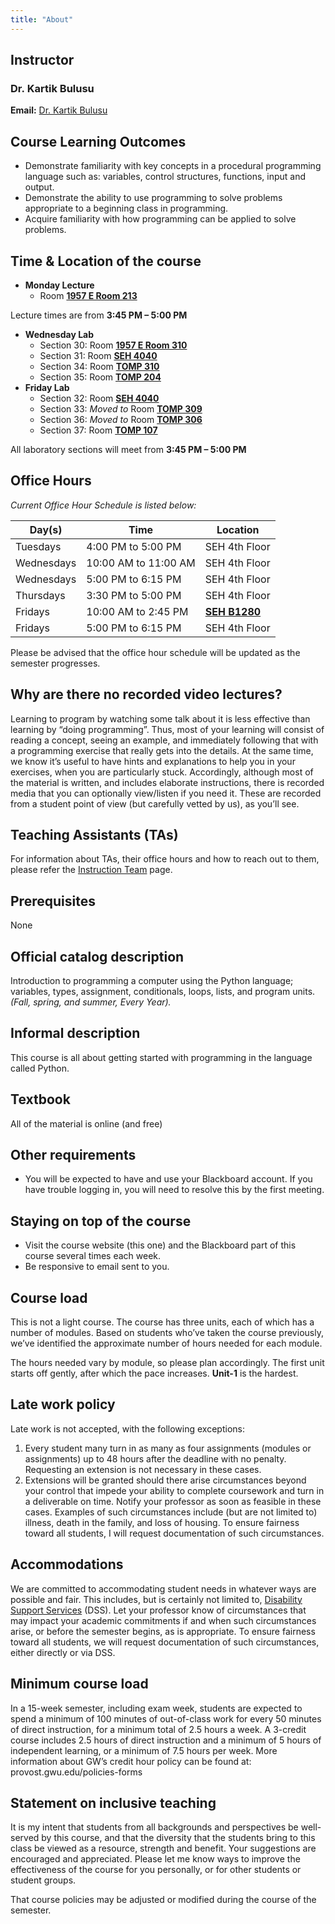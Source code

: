 ```yaml
---
title: "About"
---
```


<!-- <div class="breadcrumbs">
  <a href="./index.qmd">Home</a> &raquo;
  <span class="current-page">About</span>
</div> -->

## Instructor
### **Dr. Kartik Bulusu**

**Email:** <a href="mailto:bulusu@gwu.edu">Dr. Kartik Bulusu</a><br>

## Course Learning Outcomes
- Demonstrate familiarity with key concepts in a procedural programming language such as: variables, control structures, functions, input and output.
- Demonstrate the ability to use programming to solve problems appropriate to a beginning class in programming.
- Acquire familiarity with how programming can be applied to solve problems.


## Time & Location of the course
- **Monday Lecture**
    - Room [**1957 E Room 213**](https://it.gwu.edu/classroom-search/1957-e-street-213)

:::{.callout-note}
Lecture times are from **3:45 PM – 5:00 PM**
:::

- **Wednesday Lab**
    - Section 30: Room [**1957 E Room 310**](https://it.gwu.edu/classroom-search/1957-e-street-310)
    - Section 31: Room [**SEH 4040**](https://it.gwu.edu/classroom-search/science-and-engineering-hall-4040)
    - Section 34: Room [**TOMP 310**](https://it.gwu.edu/classroom-search/tompkins-hall-310)
    - Section 35: Room [**TOMP 204**](https://it.gwu.edu/classroom-search/tompkins-hall-204)

- **Friday Lab**
    - Section 32: Room [**SEH 4040**](https://it.gwu.edu/classroom-search/science-and-engineering-hall-4040)
    - Section 33: *Moved to* Room [**TOMP 309**](https://it.gwu.edu/classroom-search/tompkins-hall-309)
    - Section 36: *Moved to* Room [**TOMP 306**](https://it.gwu.edu/classroom-search/tompkins-hall-306)
    - Section 37: Room [**TOMP 107**](https://it.gwu.edu/classroom-search/tompkins-hall-107)

:::{.callout-note}
All laboratory sections will meet from **3:45 PM – 5:00 PM**
:::

## Office Hours
_Current Office Hour Schedule is listed below:_
```{=html}
<table style="width:100%">
    <thead>
        <tr class="table-info">
            <th>Day(s)</th>
            <th>Time</th>
            <th>Location</th>
        </tr>
    </thead>
    <tbody>
        <tr>
            <td>Tuesdays</td>
            <td>4:00 PM to 5:00 PM</td>
            <td>SEH 4th Floor</td>
        </tr>
        <tr class="table-active">
            <td>Wednesdays</td>
            <td>10:00 AM to 11:00 AM</td>
            <td>SEH 4th Floor</td>
        </tr>
        <tr>
            <td>Wednesdays</td>
            <td>5:00 PM to 6:15 PM</td>
            <td>SEH 4th Floor</td>
        </tr>
        <tr class="table-active">
            <td>Thursdays</td>
            <td>3:30 PM to 5:00 PM</td>
            <td>SEH 4th Floor</td>
        </tr>
        <tr>
            <td>Fridays</td>
            <td>10:00 AM to 2:45 PM</td>
            <td><a href="https://it.gwu.edu/classroom-search/science-and-engineering-hall-b1280"><b>SEH B1280</b></a></td>
        </tr>
        <tr class="table-active">
            <td>Fridays</td>
            <td>5:00 PM to 6:15 PM</td>
            <td>SEH 4th Floor</td>
        </tr>
    </tbody>
</table>
```

:::{.callout-note}
Please be advised that the office hour schedule will be updated as the semester progresses.
:::

## Why are there no recorded video lectures?
Learning to program by watching some talk about it is less effective than learning by "doing programming". Thus, most of your learning will consist of reading a concept, seeing an example, and immediately following that with a programming exercise that really gets into the details. At the same time, we know it's useful to have hints and explanations to help you in your exercises, when you are particularly stuck. Accordingly, although most of the material is written, and includes elaborate instructions, there is recorded media that you can optionally view/listen if you need it. These are recorded from a student point of view (but carefully vetted by us), as you'll see.

## Teaching Assistants (TAs)
For information about TAs, their office hours and how to reach out to them, please refer the [Instruction Team](instructors.qmd) page.

## Prerequisites
None

## Official catalog description
Introduction to programming a computer using the Python language; variables, types, assignment, conditionals, loops, lists, and program units. _(Fall, spring, and summer, Every Year)._

## Informal description
This course is all about getting started with programming in the language called Python.

## Textbook
All of the material is online (and free)

## Other requirements
- You will be expected to have and use your Blackboard account. If you have trouble logging in, you will need to resolve this by the first meeting.

## Staying on top of the course
- Visit the course website (this one) and the Blackboard part of this course several times each week.
- Be responsive to email sent to you.

## Course load
This is not a light course. The course has three units, each of which has a number of modules. Based on students who've taken the course previously, we've identified the approximate number of hours needed for each module. 

:::{.callout-warning}
The hours needed vary by module, so please plan accordingly. The first unit starts off gently, after which the pace increases. **Unit-1** is the hardest.
:::

## Late work policy
Late work is not accepted, with the following exceptions:

1. Every student many turn in as many as four assignments (modules or assignments) up to 48 hours after the deadline with no penalty. Requesting an extension is not necessary in these cases.
2. Extensions will be granted should there arise circumstances beyond your control that impede your ability to complete coursework and turn in a deliverable on time. Notify your professor as soon as feasible in these cases. Examples of such circumstances include (but are not limited to) illness, death in the family, and loss of housing. To ensure fairness toward all students, I will request documentation of such circumstances.

## Accommodations
We are committed to accommodating student needs in whatever ways are possible and fair. This includes, but is certainly not limited to, [Disability Support Services](https://www2.seas.gwu.edu/~cs4all/1012/syllabus.html#disability-support-services-dss) (DSS). Let your professor know of circumstances that may impact your academic commitments if and when such circumstances arise, or before the semester begins, as is appropriate. To ensure fairness toward all students, we will request documentation of such circumstances, either directly or via DSS.

## Minimum course load
In a 15-week semester, including exam week, students are expected to spend a minimum of 100 minutes of out-of-class work for every 50 minutes of direct instruction, for a minimum total of 2.5 hours a week. A 3-credit course includes 2.5 hours of direct instruction and a minimum of 5 hours of independent learning, or a minimum of 7.5 hours per week. More information about GW’s credit hour policy can be found at: provost.gwu.edu/policies-forms

## Statement on inclusive teaching
It is my intent that students from all backgrounds and perspectives be well-served by this course, and that the diversity that the students bring to this class be viewed as a resource, strength and benefit. Your suggestions are encouraged and appreciated. Please let me know ways to improve the effectiveness of the course for you personally, or for other students or student groups.

:::{.callout-note}
That course policies may be adjusted or modified during the course of the semester.
:::